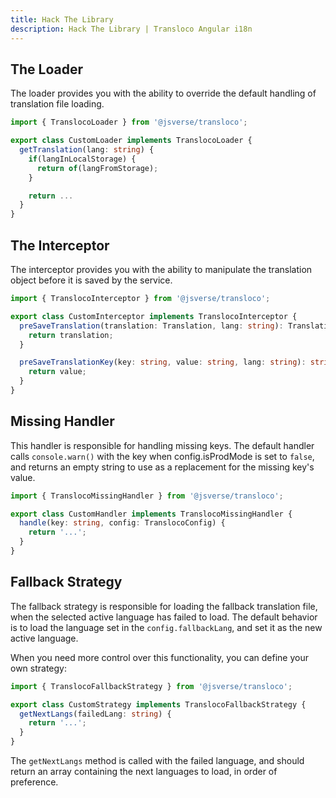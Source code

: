 ```yaml
---
title: Hack The Library
description: Hack The Library | Transloco Angular i18n
---
```


## The Loader

The loader provides you with the ability to override the default handling of translation file loading.

```ts
import { TranslocoLoader } from '@jsverse/transloco';

export class CustomLoader implements TranslocoLoader {
  getTranslation(lang: string) {
    if(langInLocalStorage) {
      return of(langFromStorage);
    }

    return ...
  }
}
```

## The Interceptor

The interceptor provides you with the ability to manipulate the translation object before it is saved by the service.

```ts
import { TranslocoInterceptor } from '@jsverse/transloco';

export class CustomInterceptor implements TranslocoInterceptor {
  preSaveTranslation(translation: Translation, lang: string): Translation {
    return translation;
  }

  preSaveTranslationKey(key: string, value: string, lang: string): string {
    return value;
  }
}
```

## Missing Handler

This handler is responsible for handling missing keys. The default handler calls `console.warn()` with the key when config.isProdMode is set to `false`, and returns an empty string to use as a replacement for the missing key's value.

```ts
import { TranslocoMissingHandler } from '@jsverse/transloco';

export class CustomHandler implements TranslocoMissingHandler {
  handle(key: string, config: TranslocoConfig) {
    return '...';
  }
}
```

## Fallback Strategy

The fallback strategy is responsible for loading the fallback translation file, when the selected active language has failed to load. The default behavior is to load the language set in the `config.fallbackLang`, and set it as the new active language.

When you need more control over this functionality, you can define your own strategy:

```ts
import { TranslocoFallbackStrategy } from '@jsverse/transloco';

export class CustomStrategy implements TranslocoFallbackStrategy {
  getNextLangs(failedLang: string) {
    return '...';
  }
}
```

The `getNextLangs` method is called with the failed language, and should return an array containing the next languages to load, in order of preference.
